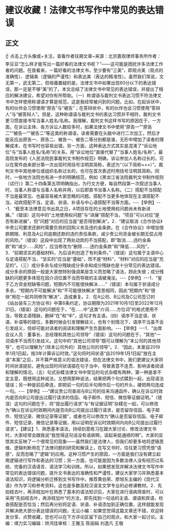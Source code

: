 # 建议收藏！法律文书写作中常见的表达错误
## 正文
☝ 点击上方头像或+关注，查看作者往期文章~来源：北京嘉观律师事务所作者：李豆豆“怎么样才能写出一篇好看的法律文书呢？”——这可能是困扰许多法律工作者的问题。在我看来，一篇好看的法律文书，至少要有“三美”，即观点美（观点的准确性）、逻辑美（逻辑的严谨性）和表达美（表达的精准性）。虽然我们常说，文无第一，武无第二，但毋庸置疑的是，法律文书中如果出现60分以下的表达错误，那一定是不够“美”的了。本文总结了法律文书中常见的表达错误，并提出了相应的解决建议，希望对你有所帮助。（一）称谓语与裁判文书表达习惯不符法律文书中怎样使用称谓语才算是规范，这是我经常被问到的问题。比如，在起诉状中，有的伙伴会习惯使用“原告”与“被告”；在答辩状中，有的伙伴也会习惯使用“答辩人”与“被答辩人”。但是，这种称谓语与裁判文书的表达习惯并不相符，裁判文书更习惯直接书写当事人姓名/名称。我理解，裁判文书这样书写的原因在于，一方面，在诉讼主体、各方诉讼人数较多时，如果法律文书中使用“原告一”“原告二”“被告一”“被告二”等这类的称谓语，读者需要在头脑中进行二次加工，然后才能反应出原告一、原告二、被告一、被告二等分别都是谁，无形中增加了读者的理解成本，在书写时也容易出错。另一方面，这种表达方式其实是混淆了“诉讼地位”与“当事人姓名/名称”的关系，用“诉讼地位”直接代替了“当事人姓名/名称”。最高院发布的《人民法院民事裁判文书制作规范》明确，诉讼参加人名称过长的，可以在案件由来部分第一次出现时用括号注明其简称，表述为“（以下简称×××）”。裁判文书中其他单位或组织名称过长的，也可在首次表述时用括号注明其简称。同时，一些地方法院也有进一步的明确规范，例如《黑龙江省法院裁判文书制作规则（试行）》第二十四条第五项明确指出，为行文方便，每自然段第一次叙述当事人时，当事人称谓与当事人名称并用，以后即直书当事人名称。（二）搭配不当搭配不当是最常见、也最容易被大家忽略的问题。搭配不当更多地体现在主谓搭配不当，动宾搭配不当，定语、状语、补语与中心语搭配不当等方面。---【举例】---1．“截至本法律意见书出具之日，A项目存在的土地使用权问题尚未有新进展。”（错误）这句中的“土地使用权问题”与“进展”搭配不当，“项目”可以对应“是否有新进展”，但“问题”对应的应当是“是否得到解决”。2．“建议取消《合作协议》中贵公司要求还款时需要负担的回购义务及违约金条款。在《合作协议》中增加借款期限、利息及A公司逾期还款的违约责任条款，减少贵公司资金被长期无偿占用的风险。”（错误）这段中出现了两处动宾的不当搭配，即“取消……违约金条款”和“减少……风险”，应当修改为“删除……违约金条款”和“降低……风险”。3．“前期坚实的基础材料，为后谈判创造了有利条件。”（错误）这句属于主语中心与定语搭配不当，“坚实的”应当是“基础”，而不是“材料”，“材料”对应的应当是“充足的”。（三）成分多余与成分残缺成分多余和成分残缺也是十分常见的表达错误。成分多余的原因一般是大家想特别强调某层含义而忽略了语法，顾此失彼；成分残缺的问题更多体现在因介词位置不当而导致的主语被淹没。---【举例】---1．“鉴于乙方资金短缺等问题，短期内不可能很快解决……”（错误）本句属于状语成分多余，“短期内不可能解决”和“不可能很快解决”意思相同，因此“短期内”和“很快”用在一起共同修饰“解决”，造成重复。2．在A公司、B公司及C公司签订的《站台装车三方协议书》中第6条约定，协议期限为2021年10月1日至2022年12月31日。（错误）这句的问题在于，“在……中”这类“介词……方位词”的格式使用不当，导致主语残缺，删掉“在”和“中”，这句才有主语。（四）语序不当定语、状语、补语等的错位，多数时候会引发理解歧义，也有个别情况下，语序不当虽不会引发歧义，但却可能对读者的阅读和理解产生负面影响。---【举例】---1．“出席会议人员：董事长、总经理和其他公司领导”（错误）这句的问题在于，“其他”一词语序不当而引发歧义。这句中的“其他公司领导”既可以理解为“本公司的其他领导”，也可以理解为“（除本公司外的）其他公司的领导”。2．“因此，本案自2019年1月1日起，按3年计算诉讼时效。”这句将时间状语“自2019年1月1日起”放在主语“本案”之后，并不算严格意义的语法错误，但在法律文书中，我们更建议大家将时间状语提前，避免出现时间状语插在句子当中，导致表意不连贯、影响读者阅读和理解的情况。（五）句式杂糅法律文书中常见的句式杂糅有两种，第一种是拿不定主意，既想用这种说法，又想用那种说法，结果把两个句式糅到一起，出现语法错误；另一种是前后牵连，即把前一句的后半句用作后一句的开头，硬把两句连成一句。---【举例】---“建议贵公司查阅与B公司的往来沟通函件，确认在诉讼时效内是否向B公司提出过履行请求的信函、电子邮件、短信、微信等证据证明。”（错误）这句的问题在于，将“提出履行请求”与“有证据证明”杂糅在一起，可以修改为“确认在诉讼时效期间内是否向B公司提出过履行请求，是否留存信函、电子邮件、短信记录、微信记录等证据”，或者也可以修改为“确认是否留存信函、电子邮件、短信记录、微信记录等证据，用以证明在诉讼时效期间内向B公司提出过履行请求”。【建议】1．熟悉基本语法，持续刻意练习在跟大家讨论、修改法律文书时，大家经常会跟我说“我觉得这句话没有语病啊，读起来挺通顺的啊”。大家的反馈其实反映了一个很常见的现象——虽然我们是法律人，但我们却更多地将逻辑思维、逻辑判断用在了法律问题的研究和解读上，在写文书时，往往更习惯凭借“语感”，反而忽略了“逻辑”的应用。这种习惯产生的原因，一方面是我们没有建立起用逻辑进行写作和表达的习惯；另一方面，也可能是因为多数法律人没有经历过系统、完备的汉语语言、语法学习和训练。所以，如果想发现并解决法律文书写作中常见的表达错误问题，提升文书表达的准确性和严谨性，建议大家学习并熟悉基本语法知识，将逻辑分析迁移到文书写作中。推荐黄伯荣、廖旭东主编的《现代汉语》作为学习和参考资料，这也是多数高校汉语言文学专业的必修课教材。2．先掐枝去叶，再添枝加叶在熟悉了基本的语法知识后，大家在进行语病筛查时，可以采用“先掐枝去叶，再添枝加叶”的方法，即先找到一句话的主语、谓语和宾语，检查搭配是否恰当；然后再分别将定语、状语、补语添加到正确位置，这样就能发现并解决绝大部分表达错误的问题。无讼小编：如果您觉得这篇文章还不错，欢迎转发分享、点赞收藏，您也可以在下方评论区留下自己的观点，和大家一起讨论。主编：靖力实习编辑：矫鸿佳审核：王雅玉 陈丽娟 刘逸凡 王敬